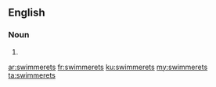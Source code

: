 ==English==

===Noun===
{{head|en|plural}}

# {{plural of|swimmeret|lang=en}}

[[ar:swimmerets]]
[[fr:swimmerets]]
[[ku:swimmerets]]
[[my:swimmerets]]
[[ta:swimmerets]]